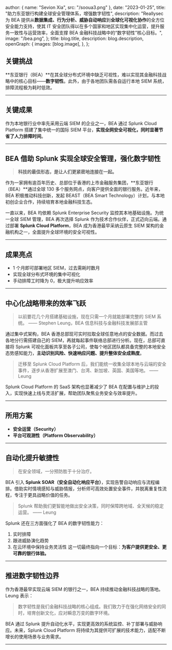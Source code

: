 
  author: { name: "Sevion Xia", src: "/sooua3.png" },
  date: "2023-01-25",
  title: "助力东亚银行构建全球安全管理体系，增强数字韧性",
  description:
    "Reallysec 为 BEA 提供从**数据集成、行为分析、威胁自动响应**到**全球化可视化协作**的全方位安全能力支持，使其 IT 安全团队得以在多个国家和地区实现集中化运营，提升服务一致性与运营效率，全面支撑 BEA 金融科技战略中的“数字韧性”核心目标。",
  image:
    "/bea.png",
};
  title: blog.title,
  description: blog.description,
  openGraph: {
    images: [blog.image],
  },
};


## 关键挑战

\*\*东亚银行（BEA）\*\*在其全球分布式环境中缺乏可视性，难以实现其金融科技战略中的核心目标——**数字韧性**。此外，由于各地团队需各自运行本地 SIEM 系统，排障流程极为耗时低效。

---

## 关键成果

作为本地银行业中率先采用云端 SIEM 的企业之一，BEA 通过 Splunk Cloud Platform 搭建了集中统一的国际 SIEM 平台，**实现全网安全可视化，同时显著节省了人力排障时间**。

---

## BEA 借助 Splunk 实现全球安全管理，强化数字韧性

> **科技的最佳形态，是让人们更紧密地连接在一起。**

作为一家拥有逾百年历史、总部位于香港的上市金融服务集团，\*\*东亚银行（BEA）\*\*通过全球 130 多个服务网点，向客户提供全面的银行服务。近年来，BEA 积极推动科技创新，发起 BEAST（BEA Smart Technology）计划，与本地初创企业合作，持续培育本地金融科技生态。

一直以来，BEA 均依赖 Splunk Enterprise Security 监控其本地基础设施。为统一全球 SIEM 管理，BEA 再次选择 Splunk 作为技术合作伙伴，正式迈向云端。通过部署 **Splunk Cloud Platform**，BEA 成为香港最早采纳云原生 SIEM 架构的金融机构之一，全面提升全球环境的安全可视性。

---

## 成果亮点

* 1 个月即可部署地区 SIEM，过去需耗时数月
* 实现全球分布式环境的集中可视化
* 手动排障工时降为 0，极大提升响应效率

---

## 中心化战略带来的效率飞跃

> 以前要花几个月搭建基础设施，现在只需一个月就能部署完整的 SIEM 系统。
> —— Stephen Leung，BEA 信息科技与金融科技发展部主管

通过集中式架构，BEA 香港总部现可实时拉取全球任意地点的安全数据。而过去各地分行需搭建自己的 SIEM，再就每起事件联络总部进行分析。现在，总部可直接将 Splunk 可视化面板共享至各子公司，使每个地区团队都具备完整的本地安全态势感知能力，**主动识别风险、快速响应问题、提升整体安全成熟度**。

> 迁移至 Splunk Cloud Platform 后，我们能统一收集全球本地与云端的安全事件，逐步从香港扩展至澳门、台湾、新加坡、英国、美国等地。
> —— Leung

Splunk Cloud Platform 的 SaaS 架构也显著减少了 BEA 在配置与维护上的投入，实现快速上线与灵活扩展，帮助团队聚焦业务安全与效率提升。

---

## 所用方案

* **安全运营（Security）**
* **平台可观测性（Platform Observability）**

---

## 自动化提升敏捷性

> 在安全领域，一分预防胜于十分治疗。

BEA 引入 **Splunk SOAR（安全自动化响应平台）**，实现告警自动响应与流程编排。借助实时情境感知与威胁情报，分析师可高效处置安全事件，并脱离重复性流程，专注于更具战略价值的任务。

> Splunk 帮助我们更智能地做出安全决策，同时保障跨地域、全天候的稳定运营。
> —— Leung

Splunk 还在三方面强化了 BEA 的数字韧性能力：

1. 实时排障
2. 跟进威胁演化趋势
3. 在云环境中保持业务灵活性
   这一切最终指向一个目标：**为客户提供更安全、更可靠的银行体验。**

---

## 推进数字韧性边界

作为香港最早实现云端 SIEM 的银行之一，BEA 持续推动金融科技战略的落地。Leung 表示：

> 数字韧性是我们金融科技战略的核心组成。我们致力于在强化网络安全的同时，培育创新文化，应对瞬息万变的数字环境。

BEA 通过 Splunk 提升自动化水平，实现更高效的系统监控、补丁部署与威胁响应。未来，Splunk Cloud Platform 将持续为其提供可扩展的技术能力，适配不断增长的使用场景与业务需求。

---

